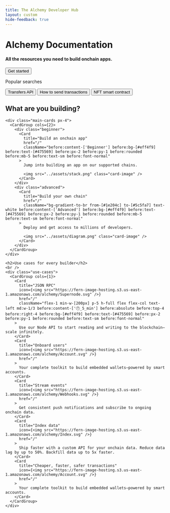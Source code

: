 ```yaml
---
title: The Alchemy Developer Hub 
layout: custom
hide-feedback: true
---
```


<style>
{`
  .fern-background {
    background-color: rgba(var(--background), 1);
    z-index: 0;
  }

  .fern-header-content {
    .fern-search-button {
      display: none !important;
    }
  }

  .landing {
    .hero {
      position: relative;
      text-align: center;
      padding: 6.25rem 0.625rem;
      z-index: 1;

      @media (min-width: 768px) {
        padding: 6.25rem 1.25rem;
      }

      h1 {
        font-size: 2.5rem;
        line-height: 2.75rem;
        font-weight: 400;
        color: var(--grayscale-12);
        margin-bottom: 1rem;

        @media (min-width: 768px) {
          font-size: 4rem;
          line-height: 4.4rem;
        }
      }

      h4 {
        color: var(--grayscale-11);
        font-size: 1.5rem;
        line-height: 2.25rem;
        font-weight: 400;
        margin-bottom: 2rem;
      }
    }

    .search {
      padding: 1.875rem 3.75rem 1.25rem 3.75rem;
      border-radius: 1.5rem !important;
      background-color: var(--accent-a3) !important;
      backdrop-filter: blur(3px) !important;
      max-width: 62.5rem;
      align-self: center;
      margin-left: auto;
      margin-right: auto;
      margin-top: 4rem;

      @media (max-width: 768px) {
        display: none;
      }

      .search-options {
        padding-top: 0.625rem;
        display: flex;
        flex-direction: row;
        justify-content: center;
        align-items: center;

        p {
          padding-right: 0.625rem;
          text-shadow: none !important;
        }

        button {
          color: var(--accent-9) !important;
          font-size: 1rem;
        }
      }

      div.search-input-container > button {
        background-color: var(--accent-1) !important;
        width: 100%;
        svg {
          color: var(--accent-9);
        }
      }
    }

    .gradient {
      padding: 1.25rem 3rem;
      border-radius: 0.47rem !important;

      p {
        color: white !important;
        font-weight: 600;
        font-size: 0.875rem !important;
      }

      &:hover {
        background: linear-gradient(90deg, #5f1c96, #000, #5f1c96, #000);
        background-size: 400% 400%;
        animation: animate-gradient 15s ease infinite !important;
        box-shadow: 0px 0px 20px 0px rgba(81, 103, 255, 0.5);
      }
    }

    .search-input-container {
      position: relative;
      width: 100%;
    }

    .search-icon {
      position: absolute;
      left: 1.25rem;
      bottom: 0;
      transform: translateY(185%);
      color: #3b82f6;
      pointer-events: none;
    }
  }

  :is(.dark) .landing {
    .search {
      background-color: rgba(255, 255, 255, 0.10) !important;
    }

    div.search-input-container {
      button {
        color: #0500197d;
      }
      kbd.fern-kbd {
        background-color: white;
        border-color: #14003527;
        color: #020008e0;
      }
    }
  }
  
  .hero {
    position: relative;
    z-index: 1;
  }
  
  .hero-background {
    position: absolute;
    top: 0;
    left: 0;
    right: 0;
    bottom: -15rem;
    z-index: -1;
    opacity: 1;

    /* Linear gradient mask */
    &:before {
      content: "";
      position: absolute;
      top: 0;
      left: 0;
      right: 0;
      bottom: 0;
      background-image: linear-gradient(var(--background) 25%, color-mix(in srgb, var(--background) 20%, transparent) 100%);
      z-index: 1;
      pointer-events: none;
    }

    /* Latitudal lines that animate */
    &:after {
      content: "";
      position: absolute;
      top: 0;
      left: 0;
      right: 0;
      bottom: 0;
      background-image: url('https://fern-image-hosting.s3.us-east-1.amazonaws.com/alchemy/alchemy-bg-hor-solid.svg');
      background-size: cover;
      background-position: center bottom;
      background-repeat: no-repeat;
      z-index: -1;
      animation: moveUp 12s linear infinite;
    }

    /* Longitudal lines */
    .vertical-bg {
      position: absolute;
      top: 0;
      left: 0;
      right: 0;
      bottom: 0;
      background-image: url('https://fern-image-hosting.s3.us-east-1.amazonaws.com/alchemy/alchemy-bg-vert-solid.svg');
      background-size: cover;
      background-position: center bottom;
      background-repeat: no-repeat;
      z-index: -2;
    }
  }

  :is(.dark) .hero-background {
    &:before {
      background-image: linear-gradient(var(--background) 25%, color-mix(in srgb, var(--background) 70%, transparent) 100%);
    }
  }
  
  @keyframes moveUp {
    0% {
      transform: translateY(0);
    }
    100% {
      transform: translateY(-25%);
    }
  }

  .content {
    text-align: center;
    display: flex;
    flex-direction: column;
    justify-content: center;
    border-radius: 6.25rem;
    padding: 6.25rem 3.125rem;
    box-shadow: 0px -4.56rem 4.56rem 0px rgba(117, 152, 240, 0.09), 0px -1.125rem 2.5rem 0px rgba(117, 152, 240, 0.10);
    margin-bottom: 0;
    z-index: 2;
    position: relative;
    background-color: var(--background);

    @media (min-width: 1024px) {
      padding: 5.5rem 0;
    }

    @media (max-width: 768px) {
      padding: 6.25rem 0.625rem;
    }

    h2 {
      font-size: 2.5rem;
      line-height: 2.75rem;
      font-weight: 400;
      margin-bottom: 3rem;

      @media (max-width: 768px) {
        margin-block: 1.25rem;
      }
    }

    .main-cards {
      max-width: 62.5rem;
      align-self: center;
      margin-bottom: 10.25rem;

      @media (max-width: 768px) {
        margin-bottom: 3.75rem;
      }

      .fern-card {
        text-align: left;

        img {
          height: 15.375rem;
          object-fit: cover;
          padding-top: 1.25rem;
          align-self: center;
          margin-left: auto;
          margin-right: auto;
        }

        .font-semibold {
          font-size: 1.5rem;
          margin-bottom: 0.625rem;
          font-weight: 500;
        }
      }

      .beginner .fern-card .items-start:before {
        content: "Beginner";
        background-color: #eff4f9;
        color: #475569;
        padding: 0.25rem 0.5rem;
        border-radius: 0.25rem;
        margin-bottom: 1.25rem;
        font-size: 0.875rem;
        font-weight: 400;
      }

      .advanced .fern-card {
        background: linear-gradient(43.83deg, #1e204c 2.24%, #5c5fa7 118.17%);
        
        .items-start:before {
          content: "Advanced";
          background-color: #eff4f9;
          color: #475569;
          padding: 0.25rem 0.5rem;
          border-radius: 0.25rem;
          margin-bottom: 1.25rem;
          font-size: 0.875rem;
          font-weight: 400;
        }
        
        p {
          color: #e2e8f0;
        }
        
        .font-semibold {
          color: white;
        }
      }
    }

    .use-cases {
      > div {
        display: flex;
        flex-direction: row;
        flex-wrap: wrap;
        justify-content: center;
        align-items: center;
        gap: 2rem 0.625rem;
        padding-bottom: 1.25rem;
        align-self: center;
        padding-left: 1.25rem;
        padding-right: 1.25rem;
        margin-left: auto;
        margin-right: auto;
        max-width: 87.5rem;

        .fern-card {
          flex: 0 1 100%;
          min-width: 12.5rem;
          padding: 1.25rem;
          height: 100%;
          display: flex;
          flex-direction: column;
          text-align: left;

          @media (min-width: 768px) {
            flex: 0 1 calc(33.33% - 0.625rem);
          }

          .t-default.text-base.font-semibold {
            font-weight: 500 !important;
          }

          .t-muted {
            font-size: 0.875rem !important;
          }

          .items-start:before {
            position: absolute;
            top: 0.9375rem;
            right: 0.9375rem;
            content: "🕐 5 min";
            background-color: #eff4f9;
            color: #475569;
            padding: 0.25rem 0.5rem;
            border-radius: 0.25rem;
            margin-bottom: 1.25rem;
            font-size: 0.875rem;
            font-weight: 400;
          }
        }
      }
    }
  }

  :is(.dark) .content {
    box-shadow: 0px -73px 73px 0px rgba(117, 152, 240, 0.09), 0px -18px 40px 0px rgba(117, 152, 240, 0.10);
  }

  .main-cards {s
    max-width: 1000px;
    align-self: center;
    margin-bottom: 164px;

    img {
      height: 246px;
      object-fit: cover;
      padding-top: 20px;
      align-self: center;
      margin-left: auto;
      margin-right: auto;
    }

    .font-semibold {
      font-size: 24px;
      margin-bottom: 10px;
      font-weight: 500;
    }

    .beginner .fern-card .items-start:before {
      content: "Beginner";
      background-color: #eff4f9;
      color: #475569;
      padding: 4px 8px;
      border-radius: 4px;
      margin-bottom: 20px;
      font-size: 14px;
      font-weight: 400;
    }

    .advanced .fern-card .items-start:before {
      content: "Advanced";
      background-color: #eff4f9;
      color: #475569;
      padding: 4px 8px;
      border-radius: 4px;
      margin-bottom: 20px;
      font-size: 14px;
      font-weight: 400;
    }

    .advanced .fern-card {
      background: linear-gradient(43.83deg, #1e204c 2.24%, #5c5fa7 118.17%);
      p {
        color: #e2e8f0;
      }
      .font-semibold {
        color: white;
      }
    }
  }

  .use-cases > div {
    display: flex;
    flex-direction: row;
    flex-wrap: wrap;
    justify-content: center;
    align-items: center;
    gap: 32px 10px;
    padding-bottom: 20px;
    align-self: center;
    padding-left: 20px;
    padding-right: 20px;
    margin-left: auto;
    margin-right: auto;
    max-width: 1400px;

    .fern-card {
      flex: 0 1 100%;
      min-width: 200px;
      padding: 1.25rem;
      height: 100%;
      display: flex;
      flex-direction: column;

      @media (min-width: 768px) {
        flex: 0 1 calc(33.33% - 10px);
      }

      .t-default.text-base.font-semibold {
        font-weight: 500 !important;
      }
    }

    .fern-card .t-muted {
      font-size: 14px !important;
    }

    /* selects clock badges */
    .fern-card .items-start:before {
      position: absolute;
      top: 15px;
      right: 15px;
      content: "🕐 5 min";
      background-color: #eff4f9;
      color: #475569;
      padding: 4px 8px;
      border-radius: 4px;
      margin-bottom: 20px;
      font-size: 14px;
      font-weight: 400;
    }
  }

  .fern-card {
    text-align: left;
  }

  
  :is(.dark) #get-started-button {
    background-color: white !important;
    > p {
      color: black !important;
    }
  }
  :is(.dark) #get-started-button:hover {
    background: linear-gradient(90deg,rgb(188, 124, 240), #ffffff, rgb(196, 145, 239), #ffffff);
    background-size: 400% 400%;
    animation: animate-gradient 23s ease infinite !important;
    box-shadow: 0px 0px 20px 0px rgba(162, 172, 241, 0.63);
  }

  @media (max-width: 768px) {
    .search {
      display: none;
    }
    .main-cards {
      margin-bottom: 60px;
    }
    h2 {
      margin-block: 20px;
    }
  }

`}
</style>

<div class="landing">
  <div class="hero">
    <div class="hero-background">
      <div class="vertical-bg"></div>
    </div>
    <h1>Alchemy Documentation</h1>
    <h4 class="t-muted ">All the resources you need to build onchain apps.</h4>
    <a class="get-started-anchor" href="/get-started">
      <button id="get-started-button" class="fern-button filled gradient">
        Get started
      </button>
    </a>
    <div class="search">
      <div class="search-input-container">
        <SearchBar />
      </div>
      <div class="search-options">
        <p class="t-muted">Popular searches</p>
        <button class="fern-button minimal">Transfers API</button>
        <button class="fern-button minimal">How to send transactions</button>
        <button class="fern-button minimal">NFT smart contract</button>
      </div>
    </div>
  </div>

  <div class="content">
    <h2>What are you building?</h2>

    <div class="main-cards px-4">
      <CardGroup cols={2}>
        <div class="beginner">
          <Card
            title="Build an onchain app"
            href="/"
            className="before:content-['Beginner'] before:bg-[#eff4f9] before:text-[#475569] before:px-2 before:py-1 before:rounded before:mb-5 before:text-sm before:font-normal"
          >
            Jump into building an app on our supported chains.
            
            <img src="../assets/stack.png" class="card-image" />
          </Card>
        </div>
        <div class="advanced">
          <Card
            title="Build your own chain"
            href="/"
            className="bg-gradient-to-br from-[#1e204c] to-[#5c5fa7] text-white before:content-['Advanced'] before:bg-[#eff4f9] before:text-[#475569] before:px-2 before:py-1 before:rounded before:mb-5 before:text-sm before:font-normal"
          >
            Deploy and get access to millions of developers.
            
            <img src="../assets/diagram.png" class="card-image" />
          </Card>
        </div>
      </CardGroup>
    </div>

    <h2>Use cases for every builder</h2>
    <br />
    <div class="use-cases">
      <CardGroup cols={1}>
        <Card
          title="JSON RPC"
          icon={<img src="https://fern-image-hosting.s3.us-east-1.amazonaws.com/alchemy/Supernode.svg" />}
          href="/"
          className="flex-1 min-w-[200px] p-5 h-full flex flex-col text-left md:w-1/3 before:content-['🕐_5_min'] before:absolute before:top-4 before:right-4 before:bg-[#eff4f9] before:text-[#475569] before:px-2 before:py-1 before:rounded before:text-sm before:font-normal"
        >
          Use our Node API to start reading and writing to the blockchain—scale infinitely.
        </Card>
        <Card
          title="Onboard users"
          icon={<img src="https://fern-image-hosting.s3.us-east-1.amazonaws.com/alchemy/Account.svg" />}
          href="/"
        >
          Your complete toolkit to build embedded wallets—powered by smart accounts.
        </Card>
        <Card
          title="Stream events"
          icon={<img src="https://fern-image-hosting.s3.us-east-1.amazonaws.com/alchemy/Webhooks.svg" />}
          href="/"
        >
          Get consistent push notifications and subscribe to ongoing onchain data.
        </Card>
        <Card
          title="Index data"
          icon={<img src="https://fern-image-hosting.s3.us-east-1.amazonaws.com/alchemy/Index.svg" />}
          href="/"
        >
          Ship faster with a custom API for your onchain data. Reduce data lag by up to 50%. Backfill data up to 5x faster.
        </Card>
        <Card
          title="Cheaper, faster, safer transactions"
          icon={<img src="https://fern-image-hosting.s3.us-east-1.amazonaws.com/alchemy/Account.svg" />}
          href="/"
        >
          Your complete toolkit to build embedded wallets—powered by smart accounts.
        </Card>
      </CardGroup>
    </div>
  </div>
</div>
